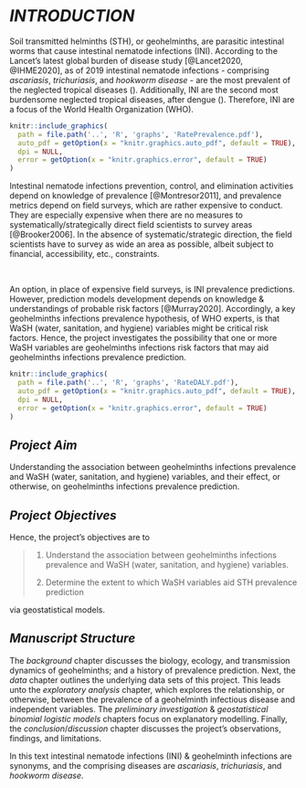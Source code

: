 
# *INTRODUCTION* \label{chapter:introduction}

Soil transmitted helminths (STH), or geohelminths, are parasitic intestinal worms that cause intestinal nematode infections (INI).  According to the Lancet's latest global burden of disease study [@Lancet2020, @IHME2020], as of 2019 intestinal nematode infections - comprising *ascariasis*, *trichuriasis*, and *hookworm disease* - are the most prevalent of the neglected tropical diseases (\cref{fig:F0014}).  Additionally, INI are the second most burdensome neglected tropical diseases, after dengue (\cref{fig:F0015}).  Therefore, INI are a focus of the World Health Organization (WHO).

\vspace{10pt}

```r
knitr::include_graphics(
  path = file.path('..', 'R', 'graphs', 'RatePrevalence.pdf'),
  auto_pdf = getOption(x = "knitr.graphics.auto_pdf", default = TRUE),
  dpi = NULL,
  error = getOption(x = "knitr.graphics.error", default = TRUE)
)
```

\vspace{10pt}

Intestinal nematode infections prevention, control, and elimination activities depend on knowledge of prevalence [@Montresor2011], and prevalence metrics depend on field surveys, which are rather expensive to conduct.  They are especially expensive when there are no measures to systematically/strategically direct field scientists to survey areas [@Brooker2006].  In the absence of systematic/strategic direction, the field scientists have to survey as wide an area as possible, albeit subject to financial, accessibility, etc., constraints.

<br>

An option, in place of expensive field surveys, is INI prevalence predictions.  However, prediction models development depends on knowledge & understandings of probable risk factors [@Murray2020].   Accordingly, a key geohelminths infections prevalence hypothesis, of WHO experts, is that WaSH (water, sanitation, and hygiene) variables might be critical risk factors.  Hence, the project investigates the possibility that one or more WaSH variables are geohelminths infections risk factors that may aid geohelminths infections prevalence prediction.

\vspace{10pt}

```r
knitr::include_graphics(
  path = file.path('..', 'R', 'graphs', 'RateDALY.pdf'),
  auto_pdf = getOption(x = "knitr.graphics.auto_pdf", default = TRUE),
  dpi = NULL,
  error = getOption(x = "knitr.graphics.error", default = TRUE)
)
```

\vspace{10pt}

## *Project Aim*

Understanding the association between geohelminths infections prevalence and WaSH (water, sanitation, and hygiene) variables, and their effect, or otherwise, on geohelminths infections prevalence prediction.

## *Project Objectives*

Hence, the project's objectives are to

> 1. Understand the association between geohelminths infections prevalence and WaSH (water, sanitation, and hygiene) variables.
>
> 2. Determine the extent to which WaSH variables aid STH prevalence prediction

via geostatistical models.


## *Manuscript Structure*

The *background* chapter discusses the biology, ecology, and transmission dynamics of geohelminths; and a history of prevalence prediction. Next, the *data* chapter outlines the underlying data sets of this project.  This leads unto the *exploratory analysis* chapter, which explores the relationship, or otherwise, between the prevalence of a geohelminth infectious disease and independent variables. The *preliminary investigation* & *geostatistical binomial logistic models* chapters focus on explanatory modelling.  Finally, the *conclusion*/*discussion* chapter discusses the project's observations, findings, and limitations.

In this text intestinal nematode infections (INI) & geohelminth infections are synonyms, and the comprising diseases are *ascariasis*, *trichuriasis*, and *hookworm disease*.



